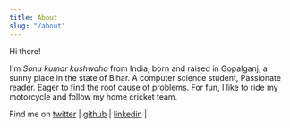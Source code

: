 ```yaml
---
title: About
slug: "/about"
---
```


Hi there!


I'm *Sonu kumar kushwaha* from India, born and raised in Gopalganj, a sunny place in the state of Bihar.
A computer science student, Passionate reader. Eager to find the root cause of problems. For fun, I like to ride my motorcycle and follow my home cricket team.



Find me on [twitter](https://twitter.com/sonukumarkush12) | [github](https://github.com/flyingsonu122) | [linkedin](https://www.linkedin.com/in/sonu-kumar-kushwaha-0b98a6180) | 